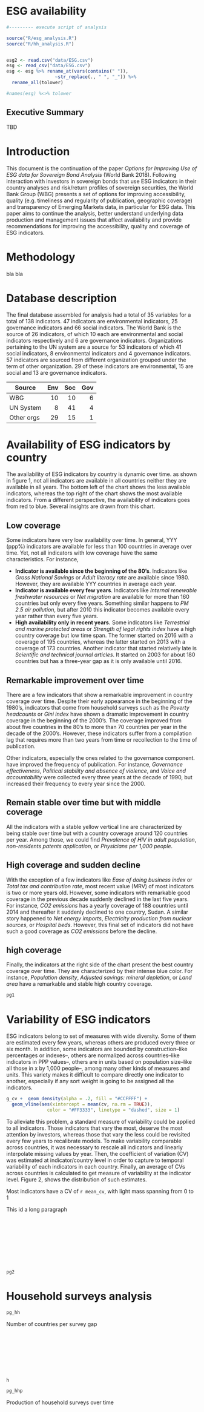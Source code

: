 # ESG availability

```{r setup, echo=FALSE, message=FALSE, warning=FALSE}
#--------- execute script of analysis

source("R/esg_analysis.R")
source("R/hh_analysis.R")


esg2 <- read.csv("data/ESG.csv")
esg <- read_csv("data/ESG.csv")
esg <- esg %>% rename_at(vars(contains(" ")),
                  ~str_replace(., " ", "_")) %>% 
  rename_all(tolower) 

#names(esg) %<>% tolower
```


## Executive Summary {-}

TBD


# Introduction

This document is the continuation of the paper _Options for Improving Use of ESG data for Sovereign Bond Analysis_ (World Bank 2018). Following interaction with investors in sovereign bonds that use ESG indicators in their country analyses and risk/return profiles of sovereign securities, the World Bank Group (WBG) presents a set of options for improving accessibility, quality (e.g. timeliness and regularity of publication, geographic coverage) and transparency of Emerging Markets data, in particular for ESG data. This paper aims to continue the analysis, better understand underlying data production and management issues that affect availability and provide recommendations for improving the accessibility, quality and coverage of ESG indicators. 


# Methodology

bla bla

# Database description

The final database assembled for analysis had a total of 35 variables for a total of 138 indicators. 47 indicators are environmental indicators, 25 governance indicators and 66 social indicators. The World Bank is the source of 26 indicators, of which 10 each are environmental and social indicators respectively and 6 are governance indicators. Organizations pertaining to the UN system are a source for 53 indicators of which 41 social indicators, 8 environmental indicators and 4 governance indicators. 57 indicators are sourced from different organization grouped under the term of other organization. 29 of these indicators are environmental, 15 are social  and 13 are governance indicators. 

  Source | Env  | Soc   | Gov
  ------ | ---: | ---:  | ---:
    WBG    | 10    | 10     | 6
  UN System | 8 | 41 | 4
  Other orgs | 29 | 15 | 1


# Availability of ESG indicators by country

The availability of ESG indicators by country is dynamic over time. as shown in figure 1, not all indicators are available in all countries neither they are available in all years. The bottom left of the chart shows the less available indicators, whereas the top right of the chart shows the most available indicators. From a different perspective, the availability of indicators goes from red to blue. Several insights are drawn from this chart. 

## Low coverage

Some indicators have very low availability over time. In general, YYY (ppp%) indicators are available for less than 100 countries in average over time. Yet, not all indicators with low coverage have the same characteristics. For instance, 

* __Indicator is available since the beginning of the 80's__. Indicators like _Gross National Savings_ or _Adult literacy rate_ are available since 1980. However, they are available YYY countries in average each year. 
* __Indicator is available every few years__. Indicators like _Internal renewable freshwater resources_ or _Net migration_ are available for more than 160 countries but only every five years. Something similar happens to  _PM 2.5 air pollution_, but after 2010 this indicator becomes available every year rather than every five years. 
* __High availability only in recent years.__ Some indicators like _Terrestrial and marine protected areas_ or _Strength of legal rights index_ have a high country coverage but low time span. The former started on 2016 with a coverage of 195 countries, whereas the latter started on 2013 with a coverage of 173 countries. Another indicator that started relatively late is _Scientific and technical journal articles_. It started on 2003 for about 180 countries but has a three-year gap as it is only available until 2016. 

## Remarkable improvement over time

There are a few indicators that show a remarkable improvement in country coverage over time. Despite their early appearance in the beginning of the 1980's, indicators that come from household surveys such as the _Poverty headcounts_ or _Gini index_ have shown a dramatic improvement in country coverage in the beginning of the 2000's.  The coverage improved from about five countries in the 80's to more than 70 countries per year in the decade of the 2000's.  However, these indicators suffer from a compilation lag that requires more than two years from time or recollection to the time of publication. 

Other indicators, especially the ones related to the governance component.  have improved the frequency of publication. For instance, _Governance effectiveness_, _Political stability and absence of violence_, and _Voice and accountability_ were collected every three years at the decade of 1990, but increased their frequency to every year since the 2000.

## Remain stable over time but with middle coverage

All the indicators with a stable yellow  vertical line are characterized by being stable over time but with a country coverage around 120 countries per year. Among those, we could find _Prevalence of HIV in adult population_, _non-residents patents application_, or _Physicians per 1,000 people_. 

## High coverage and sudden decline

With the exception of a few indicators like _Ease of doing business index_ or _Total tax and contribution rate_, most recent value (MRV) of most indicators is two or more years old. However, some indicators with remarkable good coverage in the previous decade suddenly declined in the last five years. For instance, _CO2 emissions_ has a yearly coverage of 188 countries until 2014 and thereafter it suddenly declined to one country, Sudan. A similar story happened to _Net energy imports_, _Electricity production from nuclear sources_, or _Hospital beds_. However, this final set of indicators did not have such a good coverage as _CO2 emissions_ before the decline. 

## high coverage 

Finally, the indicators at the right side of the chart present the best country coverage over time. They are characterized by their intense blue color. For instance, _Population density_, _Adjusted savings: mineral depletion_, or _Land area_ have a remarkable and stable high country coverage. 

```{r c_i_availability, echo=FALSE, message=FALSE, warning=FALSE, fig.cap = "Figure 1. Number of countries per indicator over time", fig.margin = TRUE, fig.width = 14, fig.height = 8}
pg1
```

# Variability of ESG indicators

ESG indicators belong to set of measures with wide diversity. Some of them are estimated every few years, whereas others are produced every three or six month. In addition, some indicators are bounded by construction--like percentages or indexes--, others are normalized across countries--like indicators in PPP values--, others are in units based on population size--like all those in x by 1,000 people--, among many other kinds of measures and units. This variety makes it difficult to compare directly one indicator to another, especially if any sort weight is going to be assigned all the indicators. 

```{r esg_var, echo=FALSE, message=FALSE, warning=FALSE, fig.cap = "Figure 2. Density of coefficient of variation of ESG indicators", fig.margin = TRUE, fig.width = 4.5, fig.asp = .75}
g_cv +  geom_density(alpha = .2, fill = "#CCFFFF") + 
  geom_vline(aes(xintercept = mean(cv, na.rm = TRUE)),   
               color = "#FF3333", linetype = "dashed", size = 1)
```

To alleviate this problem, a standard measure of variability could be applied to all indicators. Those indicators that vary the most, deserve the most attention by investors, whereas those that vary the less could be revisited every few years to recalibrate models.  To make variability comparable across countries, it was necessary to rescale all indicators and linearly interpolate missing values by year. Then, the coefficient of variation (CV) was estimated at indicator/country level in order to capture to temporal variability of each indicators in each country. Finally, an average of CVs across countries is calculated to get measure of variability at the indicator level. Figure 2, shows the distribution of such estimates. 

Most indicators have a CV of `r mean_cv`, with light mass spanning from 0 to 1 


This id a long paragraph 
<br>
<br>
<br>
<br>
<br>
<br>
<br>
<br>
<br>

```{r c_i_var, echo=FALSE, message=FALSE, warning=FALSE, fig.cap = "Number of countries per indicator over time", fig.margin = TRUE, fig.width = 14, fig.height = 8}
pg2
```


# Household surveys analysis

```{r hh_nc, echo=FALSE, message=FALSE, warning=FALSE, fig.cap = "Number of countries per survey gap", fig.margin = TRUE, fig.width = 5, fig.asp = .75}
pg_hh
```

Number of countries per survey gap
<br>
<br>
<br>
<br>
<br>
<br>
<br>
<br>

```{r p_decade, echo=FALSE, message=FALSE, warning=FALSE, fig.cap = "Number of surveys produce in each decade", fig.fullwidth = TRUE, fig.width = 10, fig.height = 3}
h
```




```{r hh_p_time, echo=FALSE, message=FALSE, warning=FALSE, fig.cap = "Number of countries per survey gap", fig.margin = TRUE, fig.height = 7 , fig.width = 5, fig.asp = .75}
pg_hhp
```
Production of household surveys over time
<br>
<br>
<br>
<br>
<br>
<br>
<br>
<br>
<br>
<br>
<br>
<br>
<br>
<br>






# Discontinued Indicators

Following the interviews with the data managers, we identified a total of 41 out of 138 indicators that are discontinued. 27 of these indicators are environmental indicators, 9 are governance indicators and 5 are social indicators. Given the number of discontinued indicators, there are a total of 97 ESG indicators that are continuously updated. A total of 20 environmental indicators are left from an initial batch of 47 indicators. This is by far the highest rate of attrition observed in the indicators as 57% of the initial set of indicators appears to be no longer updated. 16 governance indicators are left of a total of 25 original ones representing a 36% attrition rate. Finally, social indicators appear to be the most robust class of indicators with 61 out of 66 original ones remaining equivalent of a 8% attrition rate. 

# Data Collection, Processing and Dissemination

We designed three separate source types to capture variation between entities that collect the data, entities that process and entities that disseminate the datasets. We defined a collecting entity an entity that gathers the raw data through different statistical instruments and methods. A processing entity is defined as an entity that takes raw data and transforms it into indicators and numbers that are meaningful and can be released to a wider audience. Finally, a dissemination entity is defined as an entity that takes data ready for dissemination with wider audiences and disseminates it through their own channels such as online databases, brochures, booklets and other means. 
	5 out of 97 ESG indicators have a different processing entity as compared to the collecting entity. 3 of these indicators are environmental indicators and 2 are social indicators. For example, energy intensity level is calculated per unit of GDP at Power Purchase Parity (PPP) by taking data from IEA on energy indicators and data on GDP from World Bank. There are three indicators only that have a different dissemination entity as compared with the processing entity. Two of these indicators are social indicators and one is a governance indicator. All these indicators are collected and processed by OECD, but disseminated by UNESCO. Finally, a total of 8 indicators have a different dissemination entity as compared to the collection entity. 4 of these are social indicators, 3 are environmental indicators and one is a governance indicators. 5 of these indicators are disseminated by World Bank and 3 by UNESCO, while three of them are collected by IEA, another 3 by OECD and one each by FAO and UN. 
In conclusion, there is little variation between collecting, processing and disseminating entities as organizations usually disseminate through their own channels the datasets that they collect and process. 

# Highest Frequency Production and Updates

There is insignificant variation between the production update by the organizations producing the indicators and the timeline of update at the World Bank. Two indicators only, both social, come with different update timeline at the World Bank as compared to the production update. One of the indicators, Agriculture, forestry, and fishing, value added (% of GDP), is updated quarterly by the collecting entity while the World Bank updates it every six months and another one, Proportion of seats held by women in national parliaments (%), is updated monthly by the collecting entity while the World Bank updates it annually. 
	12 out of 20 environmental indicators are produced yearly by the originator and updated yearly by the World Bank. Four environmental indicators are produced and updated every other year while three are produced and updated every three years. 50 out of 61 social indicators are produced and updated on a yearly basis while 13 out of 16 governance indicators are produced yearly. In total, 75 out of 97 indicators are produced and updated, by the World Bank, on a yearly basis making this both the highest production and update frequency.

# Country Coverage and MRV

ENV
Country coverage of indicators point to the comprehensiveness and availability of data of the analyzed indicators. There are only two environmental indicators that do not have a single country data point in 2010, while there are 6 indicators that have no data point in 2014. As we come to more recent years, lack of data at country level, is more prevalent. There are 18 indicators with not a single data point at country level for 2016 while 3 environmental indicators have data for a single country in 2016. Another 10 indicators have data points for around 196 countries each, on average. Country coverage decreases dramatically in 2018. 28 indicators have zero country coverage for 2018 while three only have one country data point. A number of four indicators only have have on average 211 country datapoints for 2018. 
MRV ? (MIN? MAX ?)

# Variation Coefficient
(Gloss on work done by Andres)

# Other aspects 

67 indicators selected for the ESG portal vs 138 for this analysis ? 



## Database description 

((This is probably more detail than is necessary. The important point is how many indicators
  are WBG primary source vs. others, and it would be helpful to see this breakout by E/S/G. I suggest
  a simple table in place of a visual
  
  Source | Env  | Soc   | Gov
  ------ | ---: | ---:  | ---:
    WBG    | n    | n     | n
  UN System | n | n | n
  Other orgs | n | n | n
  

  
```{r source, echo = FALSE, fig.width = 4.5, fig.asp = .75, fig.cap = "Distribution of ESG indicators by source", fig.margin = TRUE}
  y <- esg %>% 
    count(source1name) %>% 
    filter(n <= 3) %>% 
    count() %>% 
    mutate(source1name = "Single source")
  
  esg %>% 
    count(source1name) %>% 
    filter(n > 3) %>% 
    rbind(y) %>% 
    ggplot(aes(area = n, fill = source1name, 
               label = paste(source1name, "\n", n))) +
    geom_treemap(
      color = "white", size = .75*.pt,
      layout = "fixed",show.legend = FALSE
    ) +
    geom_treemap_text(
      colour = "black", place = "centre",
      grow = FALSE,
      layout = "fixed"
    )  
  
```
  
The World Bank, under diverse departments, is listed as a source for 24 indicators, 12 governance, 8 environmental and 4 social. The World Health Organization accounts as a source for 7 indicators while the International Energy Agency is the source for 6 indicators, all of them environmental. The Food and Agriculture Organization (FAO) is the source for 8 indicators, most of them, 6, environmental ones. The International Labor Organization is the source for 9 indicators, of which 8 are social indicators. A total of 19 indicators from the United Nations pertain almost exclusively to social and governance issues. UNESCO, United Nations Population Division or the United Nations Framework Convention on Climate Change (**This sentence is incomplete. There is no verb in it.**).
  A small number of indicators (( are these redundant or in addition to the indicators from WBG and UN you identify above? ))
  are sourced from a consortium of international organizations such as WHO, UNICEF, UNFPA, the World Bank Group, and the United Nations Population Division. The rest of the indicators are from other international organizations such as the International Telecommunication Union, the Bank for International Settlements, think tanks and research institutes. Additional variables in the metadata database are provided to inform about units of measure, short and long definitions of indicators, the relevance of indicators to development and notes from the original sources. 
  
## Data Management
  
  (( don't need this section; not relevant which individuals manage how many indicators. At best this belongs in an annex ))

```{r internal_poc, echo = FALSE, fig.width = 4.5, fig.asp = .75, fig.cap = "Indicators per manager", fig.margin = TRUE}
esg %>% count(internal_poc) %>% 
  ggplot(aes(area = n, fill = internal_poc, 
             label = paste(internal_poc, "\n", n))) +
  geom_treemap(
    color = "white", size = .75*.pt,
    layout = "fixed",show.legend = FALSE
  ) +
  geom_treemap_text(
    colour = "black", place = "centre",
    grow = FALSE,
    layout = "fixed"
  )  

```

Most of the indicators of interest to ESG work are handled by Wendy - 33, followed by Florina - 24, Hiroko 23, Haruna 17 and Bhaskar 14. Almost 80% of indicators are managed by 4 people, Wendy, Florina, Hiroko and Haruna. All of the indicators managed by Wendy, which are soon to be transferred to a new analyst, are environmental indicators. Another 5 environmental indicators are managed by Bahskar’s team. Thus, in terms of environmental indicators the new analyst that joined DECDG will be the focal point for all further questions. 5 out of 24 indicators managed by Florina are social indicators while the rest of 19 are governance indicators. Five of the 23 indicators managed by Hiroko are governance indicators while the rest are social indicators. Hiroko is the focal point for social indicators related to educational and employment outcomes. The 17 indicators managed by Haruna are exclusively social indicators are pertain to health related outcomes. A total of 21 indicators are managed by Baskhar, Emi, Rubena and Espen of which 5 are environmental, 8 are social indicators and 13 governance related indicators. Indicators related to population statistics are managed by Emi, of which 5 of them are of interest to ESG investment: population ages 65 and above, life expectancy at birth, mortality rate, infant (per 1,000 live births), fertility rate, total (births per woman) and net migration. Economic, financial and public sector indicators of relevance to ESG investment are managed by Bhaskar. These are either environmental such as adjusted savings - particulate emission damage (% of GNI) or governance such as gross national savings. A number of 13 indicators are managed by Emi, Espen and Rubena. Emi manages indicators related to population, life expectancy and migration, while Espen manages poverty related indicators and Rubena manages debt and development assistance indicators. 

## Unavailable data

(( "unavailable" is misleading. "discontinued" is a better descriptor. This section can be shortened signicantly and merged with the next section. Again, a simple E/S/G breakout is more relevant than how these data breakout by individuals responsible  ))

```{r freqna, echo = FALSE, fig.width = 4.5, fig.asp = .75, fig.cap = "Not Available Indicators", fig.margin = TRUE}
esg %>% count(`highest_frequency - production`) %>% 
  ggplot(aes(area = n, fill = `highest_frequency - production`, 
             label = paste(`highest_frequency - production`, "\n", n))) +
  geom_treemap(
    color = "white", size = .75*.pt,
    layout = "fixed", 
    show.legend = FALSE
  ) +
  geom_treemap_text(
    colour = "black", place = "centre",
    grow = FALSE,
    layout = "fixed", 
    min.size = 3
  )  

```

While in the previous we provided a full database description and an overview of the data managers and the type of indicators they are managing, including a classification for ESG purposes, in this section, we overview the indicators that are no longer updated by the WDI team. Following the interviews with the data managers, we identified a total of 26 out of 123 indicators, 21%, that are no longer updated. We classified them as not available(`NA`). 17 of these indicators are environmental indicators. Of these 17 indicators, four of them have not been retrieved in the WDI database.
(( whether data is in the WDI or another database is not relevant ))
There are the following ones: Genuine savings: energy depletion (% of GDP); Natural capital, subsoil assets: coal (constant 2014 US); Natural capital, subsoil assets: gas (constant 2014 US); Natural capital, subsoil assets: oil (constant 2014 US$). These are all indicators produced by the World Bank and the natural capital ones stem from the following publication: The Changing Wealth of Nations 2018: Building a Sustainable Future. The rest of environmental indicators that are no longer updated are indicators that have been pulled once for a specific purpose (e.g MDG, SDG), indicators with one data point only and indicators that are discontinued. Two CO2 indicators managed by Wendy
(( again, internal points of management are not relevant ))
and produced by the Carbon Dioxide Information Analysis Center are no longer updated by the original source and according to discussions in the department will be replace by IEA provided indicators. A number of four indicators managed by Bhaskar were not wrongly assigned to his team as per our discussion the IT team is managing the datasets. Finally, of these 4 indicators one of them, Adjusted savings: energy depletion (% of GNI), is managed by someone else according to Bhaskar. A number of three social indicators are either discontinued or decommissioned. Six governance indicators are with missing information due to them not being in the WDI database, the assigned data manager is not correctly assigned or there is indication by the data manager of better available data. Finally, a couple of them are not in the WDI database.  

## ESG indicators broken down 

```{r subject2, echo = FALSE, fig.width = 4.5, fig.asp = .75, fig.cap = c("Class of indicators after removing NAs", "Topic description"), fig.margin = TRUE}
esg %>% filter(!is.na(`highest_frequency - production`)) %>% 
  count(subject) %>% 
  ggplot(aes(area = n, fill = subject, 
             label = paste(subject, "\n", n))) +
  geom_treemap(
    color = "white", size = .75*.pt,
    layout = "fixed",show.legend = FALSE
  ) +
  geom_treemap_text(
    colour = "black", place = "centre",
    grow = FALSE,
    layout = "fixed"
  )  

esg2 %>% count(Topic) %>% 
  ggplot(aes(area = n, fill = Topic, 
             label = paste(Topic, "\n", n))) +
  geom_treemap(
    color = "white", size = .75*.pt,
    layout = "fixed",show.legend = FALSE
  ) +
  geom_treemap_text(
    colour = "black", place = "centre",
    grow = FALSE,
    layout = "fixed"
  )  

```

Given the previous analysis of the indicators that are not available indicators (NAs), we are left with a total of 97 indicators to  perform further analysis. A total of 21 environmental indicators are left from an initial batch of 38 indicators. This is by far the  highest rate of attrition observed in the indicators as 45% of the initial set of indicators appears to be no longer updated.  _The environmental part of the new ESG database will thus need the largest amount of attention to understand the reasons of the mismatch  between original set of indicators and the ones left after the analysis on their status_.  31 governance indicators are left of a total of 37 original one representing a 16% attrition rate. Finally, social indicators appear  to be the most robust class of indicators with 45 out of 48 original ones remaining equivalent of a 6% attrition rate. The process of  assigning indicators followed an analysis of the description of indicators found in the metadata by name and assigned category. Indicators  such as those related to debt, tax, growth and GDP are grouped under governance indicators as one can argue that their evolution is a  function of the governance structures in the specific countries. 
(( again, please revisit the classification approach, as these were givens from the options paper ))

The assignment of indicators to ESG categories was performed by analyzing  the Topic column of the indicators metadata. 29 indicators are related to Environment; 21 to health; 13 to Economic Policy and Debt;  12 to Infrastructure and 11 to Social Protection. 14 indicators are grouped under the category other.  



## Data collection

(( see my comments under 2.2. The ITP group is not really relevant. I think we can get by with: WBG/UN/Other IOs/Other 3rd parties (and then broken down by E/S/G) ))

```{r collecting entity, echo = FALSE, fig.width = 5.5, fig.asp = 1, fig.cap = "Collecting Entity Type", fig.margin = TRUE}
counts <- table(esg2$SOURCE1..NSO.IO.ITP.ET.) 
barplot(counts, main="Collecting Entity") 
```

We set out to analyze the type of entities that collect the data for the indicators. We structured the dataset according to three main  categories: International Organizations – `IO`; External Third Parties – `ETP`; and Internal Third Partis – `ITP`  (e. g. World Bank department or divisions). Data for 68 indicators of a total of 97 are collected by international organizations,  equivalent to 70% of all the indicators. Data for another 16 indicators are collected by Internal Third Parties, departments of World Bank. Thus, 89% of the indicators are collected by international organizations which translate to very high degree of authoritativeness of  the indicators given the resources IOs put in data collection and curation. A small number of indicators, 10, are collected by  External Third Parties such as the European Commission and Natural Resource Governance Institute. Finally three indicators have multiple  entities, a mix of ETP, IO and ETP as collectors. Among the IO and ITP collected indicators, 14 are environmental indicators, 26 are  governance indicators and 44 are social indicators. Finally, of the 10 indicators collected by ETPs, one only is a social indicator,  5 are governance indicators and 4 environmental ones. 


## Data processing

(( here, it's not clear what the difference is between a "data collection" and a "data processing" organization. Assuming these are material
     and substantial issues (which would need to be explained) then the question is not the aggregate totals, but how many cases where the collection
     and processing organizations are different for a given indicator. How does this impact frequency, availability and coverage? ))
  
  ```{r procent, echo = FALSE, fig.width = 5.5, fig.asp = 1, fig.cap = "Processing Entity Type", fig.margin = TRUE}
  counts <- table(esg2$SOURCE2) 
  barplot(counts, main="Processing Entity")
  ```
  
  In order to have a comprehensive overview of the indicators, we wanted to capture data on the processing entities of the indicators in  order to see if there are any differences between collecting and processing entities. 66 indicators out of 97 are processed by IO of which 12 are environmental, 14 are governance indicators and 40 are social indicators. 10 indicators are processed by external third parties of which one is a social indicator, 5 are governance indicators and 4 are environmental ones. Finally 21 indicators are processed by ITP,  internal third parties of which 5 are environmental, 12 are governance indicators, and 4 are social indicators. The small differences  between the number of indicators processed by one of the three entity types when compared to the number of indicators collected by the  three entity types is given by indicators that have a consortium as collecting entities and a single entity processing the data.  
  
  
  ## Data dissemination
  
  (( similar comment as the previous section, although in this context, the Bank is the ultimate disseminator of all indicators in the study,
     so this would only be relevant if upstream issues around dissemination affect data availbility in some way ))
  
  ```{r dissent, echo = FALSE, fig.width = 5.5, fig.asp = 1, fig.cap = "Dissemination entity", fig.margin = TRUE}
  counts <- table(esg2$SOURCE3) 
  barplot(counts, main="Dissemination Entity")
  ```
  
  We conclude this part of the analysis by looking at the type of disseminating entities. We have again 66 indicators that are disseminated  by IOs, with the same class structure observed in the data processing item in terms of environmental, social and governance category.  We also observe 10 indicators that are disseminated by external third parties and 21 indicators that are disseminated by World Bank  internal third parties. Finally, the structure of entity types for all three categories, collection, processing and dissemination is  very robust with IOs dominating these categories followed by World Bank internal parties. Given this situation, there is a high degree  of trust placed in these indicators. The downside is that the time lag and update processes are quite high as IOs strive to supply a high  accuracy of data, most of the time meaning that they release country level data at year minus one or even year minus two for mor difficult  datasets such as CO2 emissions.  
  
  ## Highest Frequency Production
  
  (( these next two sections could probably be combined as they make similar points. For the second part on updates, it would be more
     interesting to identify indicators where production frequency varies from update frequency (presumably the 2nd would be longer) and what we
     might do to eliminate that lag ))
  
  ```{r prodfre, echo = FALSE, fig.width = 5.5, fig.asp = 1, fig.cap = "Production frequency", fig.margin = TRUE}
  counts <- table(esg2$Highest.Frequency...Production) 
  barplot(counts, main="Production Frequency") 
  ```
  
  Our next piece of analysis refers to the frequency of production of these indicators by the creating entities.
  (( you've been using collection, processing and disseminating so far - what is a "creating entity?" ))
We identified 6 categories  of frequency production: monthly, quarterly, yearly, every other year and every three years. One social indicator is updated monthly by  the producing entity (i.e. collecting entity). A total of 9 indicators are produced on a quarterly basis of which 8 are governance  indicators and one is an environmental indicator. Most of the indicators, 75, are updated yearly. Of these, 13 are environmental  indicators, 22 are governance indicators, and 40 are social indicators. A number of 7 indicators are updated every other year of which  4 are environmental and 3 social indicators. Finally, 5 indicators are produced every three years. 3 of these are environmental indicators  while one each is social and governance respectively. 


## Highest Frequency Updates

```{r upfre, echo = FALSE, fig.width = 5.5, fig.asp = 1, fig.cap = "Update frequency", fig.margin = TRUE}
  counts <- table(esg2$Highest.Frequency...Update.frequency) 
  barplot(counts, main="Update freqency") 
```

The frequency of updates by the data managers is essential to understand the timeliness of these indicators for external stakeholders.  The following covers this part of the database. Firstly, we have 5 categories only for the update frequency as no monthly update occurs  in the WDI team. The starting point are quarterly updated. 8 indicators are quarterly updated of which 7 are governance indicators and  one environmental. A total of 76 indicators are update by the WDI team. Of these 76 indicators, 13 are environmental, 22 are governance  related indicators and 41 are social indicators. Finally, a number of 12 indicators are updated by the WDI team every two or three years. Of these 7 are environmental, 4 social and one governance indicator. In the end, the timeline of updates by the WDI team is a function  of the data source collectors own timelines and generally the WDI updates mirror the production rhythm imposed by the collecting entity. 


## Source Instrument

```{r sourcinstr, echo = FALSE, fig.width = 5.5, fig.asp = 1, fig.cap = "Update frequency", fig.margin = TRUE}
  counts <- table(esg2$Source.Instrument) 
  barplot(counts, main="Source Instr") 
```

We aimed to provide an analytical overview of the sources through which the data behind the indicators are collected in order to  understand better the indicators themselves. These are mostly related to the statistical instruments used to compile the datasets  behind the indicators. Our analysis revealed 7 instruments through which the data is collected. These are the following:  National accounts (NTA), Household surveys (HHS), Third party sources (TPS), Administrative records (AR), Surveys (S),  Sample Registration (SR) and Census (C). 63 indicators only a unique source, either administrative records or surveys,  household surveys, third party sources and national accounts. 9 of these indicators are environmental, 27 are social indicators  and another 27 are governance indicators. The rest of the 34 indicators have more than one instruments through which data is gathered  for the indicators, usually a combination of two or more instruments. 12 of these indicators are environmental, 4 are governance  indicators and 18 social indicators. The prevalence of social indicators with more than one statistical instruments as source for  data is explained by the complexity of data gathering for social indicators where different sources such as household surveys,  administrative records, censuses need to be used to create specific indicators. 

   
## Imputation

```{r imput, echo = FALSE, fig.width = 5.5, fig.asp = 1, fig.cap = "Imputation", fig.margin = TRUE}
  counts <- table(esg2$Imputed.Data.) 
  barplot(counts, main="Imputation") 
```

There are 4 indicators, 3 social and one governance, out of 97 indicators for which a specific form of gap filling is used,  either imputation or a different method. These are the following indicators: Life expectancy at birth, total (years);  Mortality rate, infant (per 1,000 live births); Fertility rate, total (births per woman); GNI per capita, Atlas method  (current US$). The first three indicators are managed by Emi and the last one by Bhaskar. On the first indicator, an imputation is  performed, namely a weighted average between males and females if total estimates is not easily available. On the second one,  an interagency effort is conducted to have single point estimated for missing values using regression methods. The work is led by  UNICEF and the technical term used for it is smoothing. For the fertility rate indicator, the data manager uses extrapolation for  most recent year and interpolations for missing years. Finally, imputation methods are used to complete the GNI per capita indicator.  

```{r notes, fig.margin = TRUE, echo = FALSE, fig.width = 5.5, fig.asp = 1, fig.cap = "Notes"}
  counts <- table(esg2$Notes) 
  barplot(counts, main="Notes") 
```

# Analytical part

## Composition of indicators

(( this section is very confused and mostly out of scope and irrelevant. The point of the paper is to look at the nature of gaps in the dataset, not how they were selected ))

The composition of the ESG indicators is very heterogeneous and the selection criteria for the indicators have not been fully documented. It seems that the selection of some of the indicators has been made following discussions with stakeholders and investment professionals and based on set of indicators previously used in investment related activities. This blurry selection of indicators may explain in part the high heterogeneity among the ESG, as they vary from from air pollution indicators and number of hot days to political stability and fiscal balance indicators. Ideally, there could be a clear set of criteria to determine whether or not each indicator should enter the final ESG database. In the absence of a clear set of criteria, it is very hard to understand the usefulness of indicators that will enter the ESG database. Having a clear set of criteria to select the indicators in each category of the ESG and determine the relation between indicators and outcomes of interest will make for a better understanding of the database and the selected indicators. Furthermore, it will allow to map specific indicators to investment flows and thus gian a better understanding of how these indicators are used by investment managers and ESG investment services providers.

It is likely that a small number of the current ESG set of indicators is frequently used in ESG investment activities. Currently, one cannot assess which individual indicators are used most frequently thus efforts to improve the database might focus on less used indicators (**I don't understand this sentence**). An additional piece of research coupled with interviews with investments professionals should provide the analysts with an empirically grounded perspective on the frequency of use of indicators thus efforts to improve the collection and publication timelines of indicators can be allocated more rationally (**I don't understand. This is precisely the objective of this note.**). 

Thus, we suggest the drafting a clear set of criteria for each category of indicators, environmental, social and governance. These criteria should be grounded in extensive research and interviews with ESG investment professionals and ESG data services providers in order to populate the database with the most relevant indicators for these activities. By performing this type of research one can identify additional gaps in the indicators and the needs for new indicators that capture variables of interests to ESG investors.

## Missing indicators

Another issue of interest is represented by having 26 out of 123 indicators (21%), or one in five, not being updated by the WDI team. These are assigned Not Available values for the variables of interest in the database. 17 out of these 26 indicators, more than 65%, are environmental indicators while 6 of them are from governance and only three are from the social category. The quality of environmental indicators is questionable as almost 50% of them are missing values. Among these missing values, more than half are sourced from Internal Third Parties at the World Bank, four of which are not in the databank and another four are managed outsite the group of points of consultation or directly by the IT team. Three of these indicators refer to natural capital and are sourced from World Bank publication, _The Changing Wealth of Nations 2018: Building a Sustainable Future_. Another two indicators are sourced from Carbon Dioxide Information Analysis Center, CDIAC, and refer to CO2 indicators. These indicators are no longer updated by the source organization and will be sourced in the future from IEA databases. 

There are a total of six governance indicators that come with missing information
(( what do you mean by "missing information" here - do you mean you can't complete your metadata database? That's okay, but what is more relevant is how "stale" the data is ))
of which four of them are in another database different from the WDI, according to the POC. Another indicators of this set of six is managed by a different person than the assigned POC and for the final one the POC recommends a better source for the information captured by the indicator, i.e. public debt. Finally, social indicators have the least amount of indicators with missing information, namely three, 2 of them discontinued and one not in the WDI database. We identified 11 sources for these indicators, five of which are international organization and another six are research center or think tanks. 

The high number of indicators with missing information on key variables of interest needs to be mitigated by a more through understanding of the usefulness of these indicators, of the exact POC handling the indicators and the reason for their selection into an ESG indicators database. Furthermore, the World Bank can make transparent the reasons for these indicators being no longer updated or inserted in the WDI database and propose candidate indicators to replace these missing information indicators. Finally, the proposed ESG database should not contain indicators that are discontinued or who have unclear use or data managers. 

## ESG -  quality of indicators

Almost 50%, 45 of the 97, indicators that are updated on a regular basis (i.e. not having missing information for key variables in the database) are social indicators. This allows us to infer that social indicators are more robustly managed
(( again, this is not really the issue, the issue is MRVs and the range of MRVs. If an indicator is updated every year but all the observations 5 years old on average, that's the real problem ))
  and more thoroughly updated than all other indicators that currently are proposed for the ESG database. Virtually, all of them are indicators produced by international organizations signaling a correlation between the sources and the robustness of the indicators in terms of their production and dissemination update. Furthermore, virtually all of these indicators have a yearly production cycle by the source organization and a yearly update cycle by the World Bank. As these appear very robust indicators they should take a central place in the ESG database. The World Bank could make a clear case for these indicators being used more widely given their robustness by pointing to their continuous update and the quality of the production entity and the statistical methods used for the creation of the indicators. 
  
  A total of 31 indicators out of 97, almost a third, are governance indicators, most of them indicators that deal with economic, financial variables and quality of government among others. More than two thirds of these indicators are updated yearly by the source organization and also yearly by the dissemination entity, the World Bank. The World Bank should explore which of the indicators are most frequently used and assess if a higher production update can be achieved by the source organization. For example, there are 8 indicators that are produced quarterly and at least half of them are amenable to monthly updates cycles. There are 22 indicators that are update yearly and virtually none of them are amenable to a higher production and update frequency. The best avenue of improving these indicators is by understanding the gap from current year to the latest available year in the dataset. Lastly, the vast majority of these indicators are sourced from international organizations which implies a high degree of confidence in the data collection and processing processes. 
  
  Finally, there are a total of 13 environmental indicators, all of them managed by international organizations. These are indicators that are produced on a yearly basis and updated as well on a yearly basis in the WDI database. None of them are amenable to a production frequency lower than one year. As is the case with governance indicators, the gap between current year and last year of data available appears to be one of the more sensible improvement pathways. 
  
  In conclusion, the vast majority of indicators are produce by international organization. There are a total of 25 unique sources for the 97 indicators of which 19 are international organizations. This implies a high degree of robustness of indicators as indicators produced by international organizations are usually of high quality, abiding by strict statistical standards and are curated thoroughly. 
  
  ## Management of indicators (World Bank vs other organizations)
  
  World Bank produces a total of 16 out of the 97 indicators, most of them governance indicators, 12. Doing Business Report and national accounts data cover more than half of the indicators. The rest of 81 indicators are produced virtually all by international organization pointing to a high overall degree of robustness of indicators and quality. Indicators produced outside of international organizations are more volatile in their production cycles and continuity. Overall, this confers the future ESG database a high quality set of indicators. As a general recommendation, the inclusion of indicators from other sources than international organizations should be carefully assessed as these tend to be more easily discontinued and with less data than indicators produced by international organizations. 
  
  The International Energy Agency provides a set of 9 energy related indicators of interest for ESG activities. IEA has strict licensing practices which means that datasets published in the WDI are subject to constraints in terms of what data can be published. Usually, indicators from IEA are lagged one to two years compared to similar indicators published in IEA publications or websites. Negotiating better publication rights with IEA can render the IEA indicators more useful for ESG activities. Alternatively, one can explore the use of energy indicators provided by the United Nations as they have more recent data than the ones IEA allows for publication in the WDI database. 
  
  ## Notes on production and update frequency
  
  This section is missing
  
  # Final remarks and recommendations
  
  The first issue that needs to be addressed is the high rate of indicators that are deemed not available, 23 out of 123 indicators, almost 19% of the total number of indicators proposed for the ESG database.  Secondly, a clear set of criteria for the selection of these indicators for ESG activities need to be made transparent so that the choice of indicators become transparent to the database creator and users.
  
  Research on the most used indicators out of the 123 indicators proposed needs to be performed in order to assess the degree of use of the indicators for ESG investment activities. This will allow for improvements to the most used indicators. 
  
  The identification of gaps in the timeliness of the indicators is essential in order to assess where data for recent years is missing because of licensing and publication rights (e.g. IEA) or data is not available for the more recent years. 
  
  
  # Annexes {-}
  Long and Short Database Overview
  =======
    
    >>>>>>>
    
    <<<<<<<
    Database
  Variable Name	Explanations
  cetsid	 
  DATABASE ID	 
  inputname	 
  Topic	 
  Statisticalconceptandmethodology	 
  Aggregationmethod	 
  Periodicity	 
  Source	 
  Unitofmeasure	 
  Shortdefinition	 
  Developmentrelevance	 
  Limitationsandexceptions	 
  IndicatorName	 
  License_URL	 
  Othernotes	 
  License_Type	 
  Generalcomments	 
  Notesfromoriginalsource	 
  Longdefinition	 
  Internal POC	 
  SOURCE1 (NSO,IO,ITP,ET)	 
  SOURCE1NAME	 
  SOURCE2	 
  SOURCE2NAME	 
  SOURCE3	 
  SOURCE3NAME	 
  Highest Frequency - Production	 
  Highest Frequency - Update frequency	 
  Release Gap	 
  Source Instrument	 
  Imputed Data?	 
    Metadata Level	 
  Data Volatility	 
  Notes	 
  =======
    
    
    Variable label	Variable name
  Indicator Code	indCode
  Indicator Name	indName
  Category	categ
  Sub-Category	subcateg
  World Bank Database	wbdb
  Data owner/generator (Primary source)	source1
  Data owner/generator name	source1Name
  Data processor (Secondary source)	source2
  Data processor name	source2Name
  Data host/distributer (Tertiary source)	source3
  Data host/distributer nane	source3Name
  Highest frequency of data	hFreq
  Shortest gap between release date and most recent data point available	releaseGap
  Source Instrument	sournceInstrument
  Includes imputed data	impData
  Metadata level	metaLevel
  Country code	countryCode
  Volatility	 
  
  
  =======
    
    >>>>>>>
    


